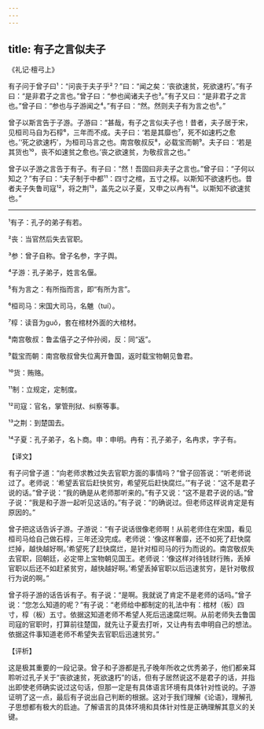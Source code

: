 ```yaml
---
---
---
```

title: 有子之言似夫子
---




《礼记·檀弓上》

有子问于曾子曰¹：“问丧于夫子乎²？”曰：“闻之矣：‘丧欲速贫，死欲速朽’。”有子曰：“是非君子之言也。”曾子曰：“参也闻诸夫子也³。”有子又曰：“是非君子之言也。”曾子曰：“参也与子游闻之⁴。”有子曰：“然。然则夫子有为言之也⁵。”

曾子以斯言告于子游。子游曰：“甚哉，有子之言似夫子也！昔者，夫子居于宋，见桓司马自为石椁⁶，三年而不成。夫子曰：‘若是其靡也⁷，死不如速朽之愈也。’‘死之欲速朽’，为桓司马言之也。南宫敬叔反⁸，必载宝而朝⁹。夫子曰：‘若是其货也¹⁰，丧不如速贫之愈也。’丧之欲速贫，为敬叔言之也。”

曾子以子游之言告于有子。有子曰：“然！吾固曰非夫子之言也。”曾子曰：“子何以知之？”有子曰：“夫子制于中都¹¹：四寸之棺，五寸之椁。以斯知不欲速朽也。昔者夫子失鲁司寇¹²，将之荆¹³，盖先之以子夏，又申之以冉有¹⁴。以斯知不欲速贫也。”



***



¹有子：孔子的弟子有若。

²丧：当官然后失去官职。

³参：曾子自称。曾子名参，字子舆。

⁴子游：孔子弟子，姓言名偃。

⁵有为言之：有所指而言，即“有所为言”。

⁶桓司马：宋国大司马，名魋（tuí）。

⁷椁：读音为guǒ，套在棺材外面的大棺材。

⁸南宫敬叔：鲁孟僖子之子仲孙阅，反：同“返”。

⁹载宝而朝：南宫敬叔曾失位离开鲁国，返时载宝物朝见鲁君。

¹⁰货：贿赂。

¹¹制：立规定，定制度。

¹²司寇：官名，掌管刑狱、纠察等事。

¹³之荆：到楚国去。

¹⁴子夏：孔子弟子，名卜商。申：申明。冉有：孔子弟子，名冉求，字子有。

【译文】

有子问曾子道：“向老师求教过失去官职方面的事情吗？”曾子回答说：“听老师说过了。老师说：‘希望丢官后赶快贫穷，希望死后赶快腐烂。’”有子说：“这不是君子说的话。”曾子说：“我的确是从老师那听来的。”有子又说：“这不是君子说的话。”曾子说：“我是和子游一起听见这话的。”有子说：“的确说过。但老师这样说肯定是有原因的。”

曾子把这话告诉子游。子游说：“有子说话很像老师啊！从前老师住在宋国，看见桓司马给自己做石椁，三年还没完成。老师说：‘像这样奢靡，还不如死了赶快腐烂掉，越快越好啊。’希望死了赶快腐烂，是针对桓司马的行为而说的。南宫敬叔失去官职，回朝廷，必定带上宝物朝见国王。老师说：‘像这样对待钱财行贿，丢掉官职以后还不如赶紧贫穷，越快越好啊。’希望丢掉官职以后迅速贫穷，是针对敬叔行为说的啊。”

曾子将子游的话告诉有子。有子说：“是啊。我就说了肯定不是老师的话吗。”曾子说：“您怎么知道的呢？”有子说：“老师给中都制定的礼法中有：棺材（板）四寸，椁（板）五寸。依据这知道老师不希望人死后迅速腐烂啊。从前老师失去鲁国司寇的官职时，打算前往楚国，就先让子夏去打听，又让冉有去申明自己的想法。依据这件事知道老师不希望失去官职后迅速贫穷。”

【评析】

这是极其重要的一段记录。曾子和子游都是孔子晚年所收之优秀弟子，他们都亲耳聆听过孔子关于“丧欲速贫，死欲速朽”的话，但有子居然说这不是君子的话，并指出即使老师确实说过这句话，但那一定是有具体语言环境有具体针对性说的。子游证明了这一点，最后有子说出自己判断的根据。这对于我们理解《论语》，理解孔子思想都有极大的启迪。了解语言的具体环境和具体针对性是正确理解其意义的关键。